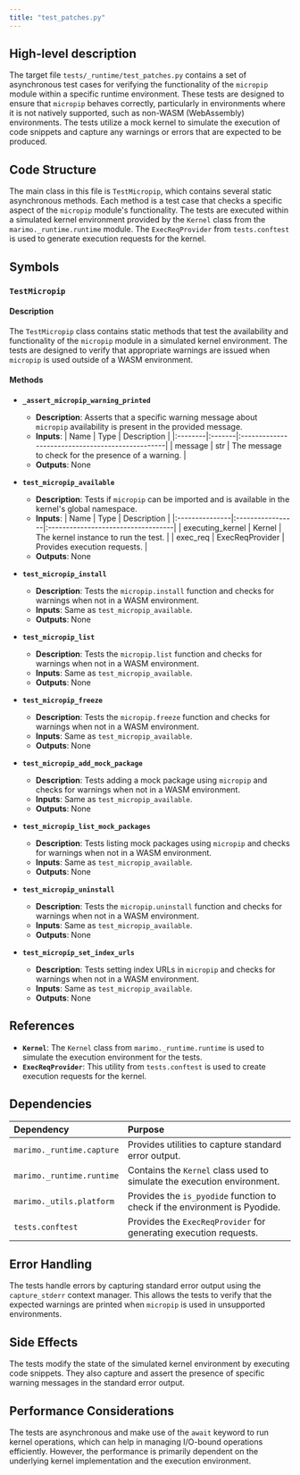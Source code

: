 ```yaml
---
title: "test_patches.py"
---
```


## High-level description

The target file `tests/_runtime/test_patches.py` contains a set of asynchronous test cases for verifying the functionality of the `micropip` module within a specific runtime environment. These tests are designed to ensure that `micropip` behaves correctly, particularly in environments where it is not natively supported, such as non-WASM (WebAssembly) environments. The tests utilize a mock kernel to simulate the execution of code snippets and capture any warnings or errors that are expected to be produced.

## Code Structure

The main class in this file is `TestMicropip`, which contains several static asynchronous methods. Each method is a test case that checks a specific aspect of the `micropip` module's functionality. The tests are executed within a simulated kernel environment provided by the `Kernel` class from the `marimo._runtime.runtime` module. The `ExecReqProvider` from `tests.conftest` is used to generate execution requests for the kernel.

## Symbols

### `TestMicropip`
#### Description
The `TestMicropip` class contains static methods that test the availability and functionality of the `micropip` module in a simulated kernel environment. The tests are designed to verify that appropriate warnings are issued when `micropip` is used outside of a WASM environment.

#### Methods

- **`_assert_micropip_warning_printed`**
  - **Description**: Asserts that a specific warning message about `micropip` availability is present in the provided message.
  - **Inputs**:
    | Name    | Type   | Description                                      |
    |:--------|:-------|:-------------------------------------------------|
    | message | str    | The message to check for the presence of a warning. |
  - **Outputs**: None

- **`test_micropip_available`**
  - **Description**: Tests if `micropip` can be imported and is available in the kernel's global namespace.
  - **Inputs**:
    | Name           | Type             | Description                        |
    |:---------------|:-----------------|:-----------------------------------|
    | executing_kernel | Kernel          | The kernel instance to run the test. |
    | exec_req       | ExecReqProvider  | Provides execution requests.       |
  - **Outputs**: None

- **`test_micropip_install`**
  - **Description**: Tests the `micropip.install` function and checks for warnings when not in a WASM environment.
  - **Inputs**: Same as `test_micropip_available`.
  - **Outputs**: None

- **`test_micropip_list`**
  - **Description**: Tests the `micropip.list` function and checks for warnings when not in a WASM environment.
  - **Inputs**: Same as `test_micropip_available`.
  - **Outputs**: None

- **`test_micropip_freeze`**
  - **Description**: Tests the `micropip.freeze` function and checks for warnings when not in a WASM environment.
  - **Inputs**: Same as `test_micropip_available`.
  - **Outputs**: None

- **`test_micropip_add_mock_package`**
  - **Description**: Tests adding a mock package using `micropip` and checks for warnings when not in a WASM environment.
  - **Inputs**: Same as `test_micropip_available`.
  - **Outputs**: None

- **`test_micropip_list_mock_packages`**
  - **Description**: Tests listing mock packages using `micropip` and checks for warnings when not in a WASM environment.
  - **Inputs**: Same as `test_micropip_available`.
  - **Outputs**: None

- **`test_micropip_uninstall`**
  - **Description**: Tests the `micropip.uninstall` function and checks for warnings when not in a WASM environment.
  - **Inputs**: Same as `test_micropip_available`.
  - **Outputs**: None

- **`test_micropip_set_index_urls`**
  - **Description**: Tests setting index URLs in `micropip` and checks for warnings when not in a WASM environment.
  - **Inputs**: Same as `test_micropip_available`.
  - **Outputs**: None

## References

- **`Kernel`**: The `Kernel` class from `marimo._runtime.runtime` is used to simulate the execution environment for the tests.
- **`ExecReqProvider`**: This utility from `tests.conftest` is used to create execution requests for the kernel.

## Dependencies

| Dependency | Purpose |
|:-----------|:--------|
| `marimo._runtime.capture` | Provides utilities to capture standard error output. |
| `marimo._runtime.runtime` | Contains the `Kernel` class used to simulate the execution environment. |
| `marimo._utils.platform` | Provides the `is_pyodide` function to check if the environment is Pyodide. |
| `tests.conftest` | Provides the `ExecReqProvider` for generating execution requests. |

## Error Handling

The tests handle errors by capturing standard error output using the `capture_stderr` context manager. This allows the tests to verify that the expected warnings are printed when `micropip` is used in unsupported environments.

## Side Effects

The tests modify the state of the simulated kernel environment by executing code snippets. They also capture and assert the presence of specific warning messages in the standard error output.

## Performance Considerations

The tests are asynchronous and make use of the `await` keyword to run kernel operations, which can help in managing I/O-bound operations efficiently. However, the performance is primarily dependent on the underlying kernel implementation and the execution environment.